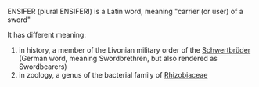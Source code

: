 ENSIFER (plural ENSIFERI) is a Latin word, meaning "carrier (or user) of a sword"

It has different meaning:

# in history, a member of the Livonian military order of the [[Schwertbrüder]] (German word, meaning Swordbrethren, but also rendered as Swordbearers)
# in zoology, a genus of the bacterial family of [[Rhizobiaceae]]